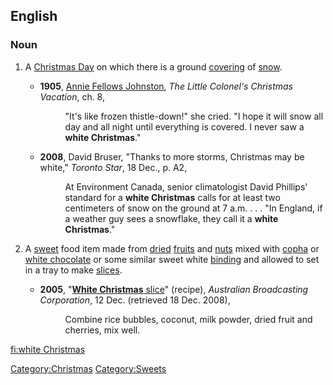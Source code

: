 ==English==
{{wikipedia}}

===Noun===
{{en-noun|sg=[[white]] [[Christmas]]|white Christmases}}

# {{idiom}} A [[Christmas Day]] on which there is a ground [[covering]] of [[snow]].
#*'''1905''', [[w:Annie Fellows Johnston|Annie Fellows Johnston]], ''The Little Colonel's Christmas Vacation'', ch. 8,
#*:"It's like frozen thistle-down!" she cried. "I hope it will snow all day and all night until everything is covered. I never saw a '''white Christmas'''."
#*'''2008''', David Bruser, "Thanks to more storms, Christmas may be white," ''Toronto Star'', 18 Dec., p. A2,
#*:At Environment Canada, senior climatologist David Phillips' standard for a '''white Christmas''' calls for at least two centimeters of snow on the ground at 7 a.m. . . . "In England, if a weather guy sees a snowflake, they call it a '''white Christmas'''." 
# {{AU|idiom}} A [[sweet]] food item made from [[dried]] [[fruit]]s and [[nut]]s mixed with [[copha]] or [[white chocolate]] or some similar sweet white [[binding]] and allowed to set in a tray to make [[slice]]s.
#*'''2005''', "[http://www.abc.net.au/local/recipes/2005/12/12/1528891.htm '''White Christmas''' slice]" (recipe), ''Australian Broadcasting Corporation'', 12 Dec. (retrieved 18 Dec. 2008),
#*:Combine rice bubbles, coconut, milk powder, dried fruit and cherries, mix well.

[[Category:Christmas]]
[[Category:Sweets]]

[[fi:white Christmas]]